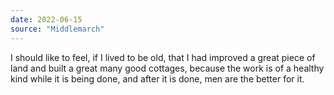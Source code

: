 ```yaml
---
date: 2022-06-15
source: "Middlemarch"
---
```


I should like to feel, if I lived to be old, that I had improved a great piece of land and built a great many good cottages, because the work is of a healthy kind while it is being done, and after it is done, men are the better for it.
